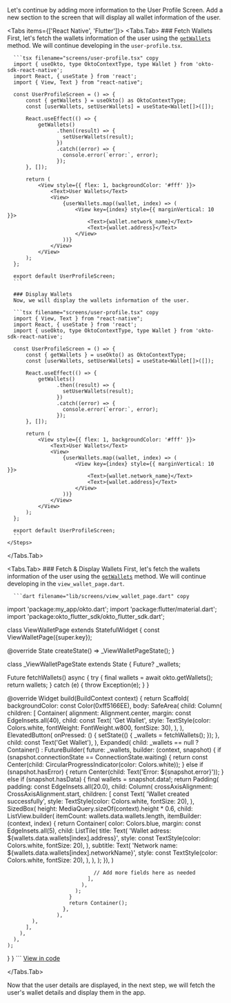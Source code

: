 
Let's continue by adding more information to the User Profile Screen. Add a new section to the screen that will display all wallet information of the user.

<Tabs items={['React Native', 'Flutter']}>
  <Tabs.Tab>
    <Steps>
      ### Fetch Wallets
      First, let's fetch the wallets information of the user using the [`getWallets`](/sdk-reference/react-native/getWallets) method. We will continue developing in the `user-profile.tsx`.

      ```tsx filename="screens/user-profile.tsx" copy
      import { useOkto, type OktoContextType, type Wallet } from 'okto-sdk-react-native';
      import React, { useState } from 'react';
      import { View, Text } from "react-native";

      const UserProfileScreen = () => {
          const { getWallets } = useOkto() as OktoContextType;
          const [userWallets, setUserWallets] = useState<Wallet[]>([]);

          React.useEffect(() => {
              getWallets()
                    .then((result) => {
                      setUserWallets(result);
                    })
                    .catch((error) => {
                      console.error(`error:`, error);
                    });
          }, []);

          return (
              <View style={{ flex: 1, backgroundColor: '#fff' }}>
                  <Text>User Wallets</Text>
                  <View>
                      {userWallets.map((wallet, index) => (
                          <View key={index} style={{ marginVertical: 10 }}>
                              <Text>{wallet.network_name}</Text>
                              <Text>{wallet.address}</Text>
                          </View>
                      ))}
                  </View>
              </View>
          );
      };

      export default UserProfileScreen;
      ```

      ### Display Wallets
      Now, we will display the wallets information of the user.

      ```tsx filename="screens/user-profile.tsx" copy
      import { View, Text } from "react-native";
      import React, { useState } from 'react';
      import { useOkto, type OktoContextType, type Wallet } from 'okto-sdk-react-native';

      const UserProfileScreen = () => {
          const { getWallets } = useOkto() as OktoContextType;
          const [userWallets, setUserWallets] = useState<Wallet[]>([]);

          React.useEffect(() => {
              getWallets()
                    .then((result) => {
                      setUserWallets(result);
                    })
                    .catch((error) => {
                      console.error(`error:`, error);
                    });
          }, []);

          return (
              <View style={{ flex: 1, backgroundColor: '#fff' }}>
                  <Text>User Wallets</Text>
                  <View>
                      {userWallets.map((wallet, index) => (
                          <View key={index} style={{ marginVertical: 10 }}>
                              <Text>{wallet.network_name}</Text>
                              <Text>{wallet.address}</Text>
                          </View>
                      ))}
                  </View>
              </View>
          );
      };

      export default UserProfileScreen;
      ```
    </Steps>

  </Tabs.Tab>

  <Tabs.Tab>
    <Steps>
      ### Fetch & Display Wallets
      First, let's fetch the wallets information of the user using the [`getWallets`](/sdk-reference/flutter/getWallets) method. We will continue developing in the `view_wallet_page.dart`.

      ```dart filename="lib/screens/view_wallet_page.dart" copy
import 'package:my_app/okto.dart';
import 'package:flutter/material.dart';
import 'package:okto_flutter_sdk/okto_flutter_sdk.dart';

class ViewWalletPage extends StatefulWidget {
  const ViewWalletPage({super.key});

  @override
  State<ViewWalletPage> createState() => _ViewWalletPageState();
}

class _ViewWalletPageState extends State<ViewWalletPage> {
    Future<WalletResponse>? _wallets;

  Future<WalletResponse> fetchWallets() async {
    try {
      final wallets = await okto.getWallets();
      return wallets;
    } catch (e) {
      throw Exception(e);
    }
  }

  @override
  Widget build(BuildContext context) {
    return Scaffold(
      backgroundColor: const Color(0xff5166EE),
      body: SafeArea(
        child: Column(
          children: [
            Container(
              alignment: Alignment.center,
              margin: const EdgeInsets.all(40),
              child: const Text(
                'Get Wallet',
                style: TextStyle(color: Colors.white, fontWeight: FontWeight.w800, fontSize: 30),
              ),
            ),
            ElevatedButton(
              onPressed: () {
                setState(() {
                  _wallets = fetchWallets();
                });
              },
              child: const Text('Get Wallet'),
            ),
            Expanded(
              child: _wallets == null
                  ? Container()
                  : FutureBuilder<WalletResponse>(
                      future: _wallets,
                      builder: (context, snapshot) {
                        if (snapshot.connectionState == ConnectionState.waiting) {
                          return const Center(child: CircularProgressIndicator(color: Colors.white));
                        } else if (snapshot.hasError) {
                          return Center(child: Text('Error: ${snapshot.error}'));
                        } else if (snapshot.hasData) {
                          final wallets = snapshot.data!;
                          return Padding(
                            padding: const EdgeInsets.all(20.0),
                            child: Column(
                              crossAxisAlignment: CrossAxisAlignment.start,
                              children: [
                                const Text(
                                  'Wallet created successfully',
                                  style: TextStyle(color: Colors.white, fontSize: 20),
                                ),
                                SizedBox(
                                  height: MediaQuery.sizeOf(context).height * 0.6,
                                  child: ListView.builder(
                                      itemCount: wallets.data.wallets.length,
                                      itemBuilder: (context, index) {
                                        return Container(
                                          color: Colors.blue,
                                          margin: const EdgeInsets.all(5),
                                          child: ListTile(
                                            title: Text(
                                              'Wallet adress: ${wallets.data.wallets[index].address}',
                                              style: const TextStyle(color: Colors.white, fontSize: 20),
                                            ),
                                            subtitle: Text(
                                              'Network name: ${wallets.data.wallets[index].networkName}',
                                              style: const TextStyle(color: Colors.white, fontSize: 20),
                                            ),
                                          ),
                                        );
                                      }),
                                )

                                // Add more fields here as needed
                              ],
                            ),
                          );
                        }
                        return Container();
                      },
                    ),
            ),
          ],
        ),
      ),
    );
  }
}
      ```
      [View in code](https://github.com/okto-hq/okto-sdk-flutter/blob/main/example/lib/screens/view_wallet_page.dart)
    </Steps>

  </Tabs.Tab>
</Tabs>

Now that the user details are displayed, in the next step, we will fetch the user's wallet details and display them in the app.
